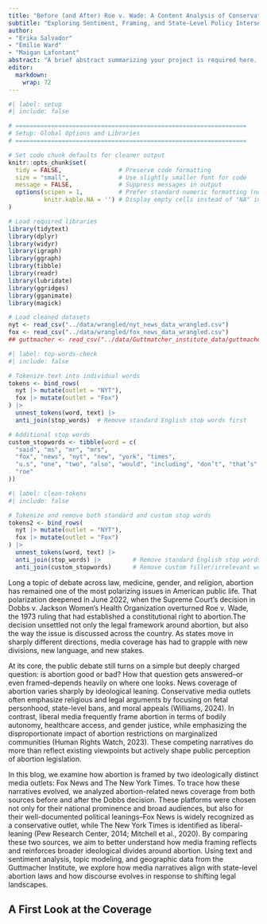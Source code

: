 ```yaml
---
title: "Before (and After) Roe v. Wade: A Content Analysis of Conservative and Liberal Media on Abortion Legislation in the United States, 2020–2024"
subtitle: "Exploring Sentiment, Framing, and State-Level Policy Intersections in U.S. News Coverage"
author: 
- "Erika Salvador"
- "Emilie Ward"
- "Maigan Lafontant"
abstract: "A brief abstract summarizing your project is required here. This abstract, along with the first image or figure in your blog, will be used as a preview to your blog on the course's landing page for all the blogs."
editor: 
  markdown: 
    wrap: 72
---
```


```r
#| label: setup
#| include: false

# =================================================================
# Setup: Global Options and Libraries
# =================================================================

# Set code chunk defaults for cleaner output
knitr::opts_chunk$set(
  tidy = FALSE,                # Preserve code formatting
  size = "small",              # Use slightly smaller font for code
  message = FALSE,             # Suppress messages in output
  options(scipen = 1,          # Prefer standard numeric formatting (no scientific notation)
          knitr.kable.NA = '') # Display empty cells instead of "NA" in tables
)

# Load required libraries
library(tidytext)
library(dplyr)
library(widyr)
library(igraph)
library(ggraph)
library(tibble)
library(readr)
library(lubridate)  
library(ggridges)
library(gganimate)
library(magick)

# Load cleaned datasets
nyt <- read_csv("../data/wrangled/nyt_news_data_wrangled.csv")
fox <- read_csv("../data/wrangled/fox_news_data_wrangled.csv")
## guttmacher <- read_csv("../data/Guttmatcher_institute_data/guttmacher_file.csv")  

```

```r
#| label: top-words-check
#| include: false

# Tokenize text into individual words
tokens <- bind_rows(
  nyt |> mutate(outlet = "NYT"),
  fox |> mutate(outlet = "Fox")
) |>
  unnest_tokens(word, text) |>
  anti_join(stop_words)  # Remove standard English stop words first

# Additional stop words
custom_stopwords <- tibble(word = c(
  "said", "ms", "mr", "mrs",
  "fox", "news", "nyt", "new", "york", "times",
  "u.s", "one", "two", "also", "would", "including", "don’t", "that’s", "it’s", "wrote", "told",
  "roe"
))
```

```r
#| label: clean-tokens
#| include: false

# Tokenize and remove both standard and custom stop words
tokens2 <- bind_rows(
  nyt |> mutate(outlet = "NYT"),
  fox |> mutate(outlet = "Fox")
) |>
  unnest_tokens(word, text) |>
  anti_join(stop_words) |>         # Remove standard English stop words
  anti_join(custom_stopwords)      # Remove custom filler/irrelevant words
```

Long a topic of debate across law, medicine, gender, and religion,
abortion has remained one of the most polarizing issues in American
public life. That polarization deepened in June 2022, when the Supreme
Court’s decision in Dobbs v. Jackson Women’s Health Organization
overturned Roe v. Wade, the 1973 ruling that had established a
constitutional right to abortion.The decision unsettled not only the
legal framework around abortion, but also the way the issue is discussed
across the country. As states move in sharply different directions,
media coverage has had to grapple with new divisions, new language, and
new stakes.

At its core, the public debate still turns on a simple but deeply
charged question: is abortion good or bad? How that question gets
answered–or even framed–depends heavily on where one looks. News
coverage of abortion varies sharply by ideological leaning. Conservative
media outlets often emphasize religious and legal arguments by focusing
on fetal personhood, state-level bans, and moral appeals (Williams,
2024). In contrast, liberal media frequently frame abortion in terms of
bodily autonomy, healthcare access, and gender justice, while
emphasizing the disproportionate impact of abortion restrictions on
marginalized communities (Human Rights Watch, 2023). These competing
narratives do more than reflect existing viewpoints but actively shape
public perception of abortion legislation.

In this blog, we examine how abortion is framed by two ideologically
distinct media outlets: Fox News and The New York Times. To trace how
these narratives evolved, we analyzed abortion-related news coverage
from both sources before and after the Dobbs decision. These platforms
were chosen not only for their national prominence and broad audiences,
but also for their well-documented political leanings–Fox News is widely
recognized as a conservative outlet, while The New York Times is
identified as liberal-leaning (Pew Research Center, 2014; Mitchell et
al., 2020). By comparing these two sources, we aim to better understand
how media framing reflects and reinforces broader ideological divides
around abortion. Using text and sentiment analysis, topic modeling, and
geographic data from the Guttmacher Institute, we explore how media
narratives align with state-level abortion laws and how discourse
evolves in response to shifting legal landscapes.

## A First Look at the Coverage
